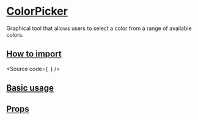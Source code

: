 

<Meta of={Stories} />

# [ColorPicker](#colorpicker)

Graphical tool that allows users to select a color from a range of available colors.

## [How to import](#how-to-import)

<Source
  code={`
`}
/>

## [Basic usage](#basic-usage)

<Canvas of={Stories.Base} />

## [Props](#props)

<ArgTypes of={Stories} />
